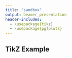 ```yaml
---
title: "sandbox"
output: beamer_presentation
header-includes: 
  - \usepackage{tikz}
  - \usepackage{pgfplots}
---
```


## TikZ Example

\begin{tikzpicture}

[inner sep=2mm, mybox/ .style={rectangle,draw=black!50}]

\node at (2,-0.5) [mybox] {};

<!-- \draw[->, line width=1pt] (0,0) --(2,0); -->

<!--
\draw (2,-0.5) -- +(2,0) -- +(2,1) -- +(0,1) -- cycle;
\draw (4,-0.5) -- +(2,0) -- +(2,1) -- +(0,1);
-->


\end{tikzpicture}

